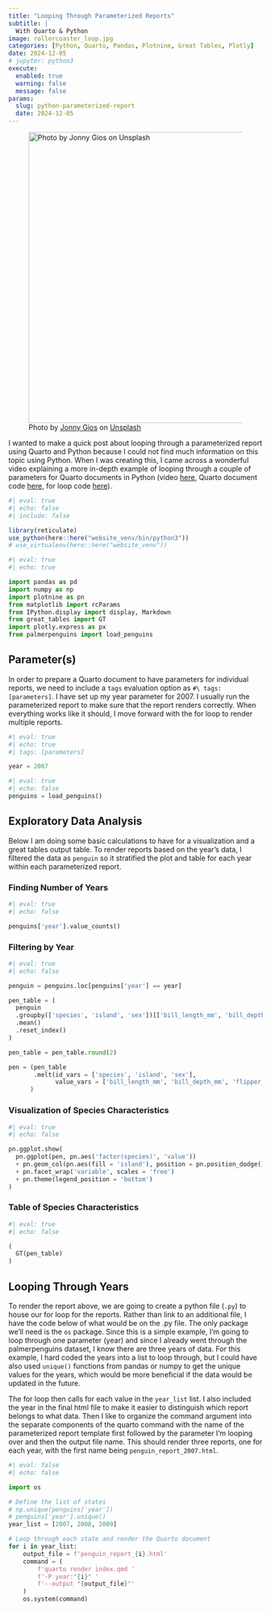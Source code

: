 ```yaml
---
title: "Looping Through Parameterized Reports" 
subtitle: |
  With Quarto & Python
image: rollercoaster_loop.jpg
categories: [Python, Quarto, Pandas, Plotnine, Great Tables, Plotly]
date: 2024-12-05
# jupyter: python3
execute:
  enabled: true
  warning: false
  message: false
params:
  slug: python-parameterized-report
  date: 2024-12-05
---
```


![Photo by [Jonny Gios](https://unsplash.com/@supergios?utm_content=creditCopyText&utm_medium=referral&utm_source=unsplash) on [Unsplash](https://unsplash.com/photos/green-and-brown-roller-coaster-under-blue-sky-during-daytime-M6sDLz3MCmE?utm_content=creditCopyText&utm_medium=referral&utm_source=unsplash)](rollercoaster_loop.jpg){fig-alt="An image of rollercoaster going through two loops." fig-align="left" width="6in"}

I wanted to make a quick post about looping through a parameterized report using Quarto and Python because I could not find much information on this topic using Python. When I was creating this, I came across a wonderful video explaining a more in-depth example of looping through a couple of parameters for Quarto documents in Python (video [here](https://www.youtube.com/watch?v=_kjs_u3Ctt4), Quarto document code [here](https://github.com/KeithGalli/quarto-crash-course/blob/parameterized-reports/parameterized-report.qmd), for loop code [here](https://github.com/KeithGalli/quarto-crash-course/blob/parameterized-reports/generate_all_reports.py)).

```r
#| eval: true
#| echo: false
#| include: false

library(reticulate)
use_python(here::here("website_venv/bin/python3"))
# use_virtualenv(here::here("website_venv"))
```

```python
#| eval: true
#| echo: true

import pandas as pd
import numpy as np
import plotnine as pn
from matplotlib import rcParams
from IPython.display import display, Markdown
from great_tables import GT
import plotly.express as px
from palmerpenguins import load_penguins
```

## Parameter(s)

In order to prepare a Quarto document to have parameters for individual reports, we need to include a `tags` evaluation option as `#\ tags: [parameters]`. I have set up my year parameter for 2007. I usually run the parameterized report to make sure that the report renders correctly. When everything works like it should, I move forward with the for loop to render multiple reports.

```python
#| eval: true
#| echo: true
#| tags: [parameters]

year = 2007
```

```python
#| eval: true
#| echo: false
penguins = load_penguins() 
```

## Exploratory Data Analysis

Below I am doing some basic calculations to have for a visualization and a great tables output table. To render reports based on the year's data, I filtered the data as `penguin` so it stratified the plot and table for each year within each parameterized report.

### Finding Number of Years

```python
#| eval: true
#| echo: false

penguins['year'].value_counts()
```

### Filtering by Year

```python
#| eval: true
#| echo: false

penguin = penguins.loc[penguins['year'] == year]

pen_table = (
  penguin
  .groupby(['species', 'island', 'sex'])[['bill_length_mm', 'bill_depth_mm', 'flipper_length_mm', 'body_mass_g']]
  .mean()
  .reset_index()
)

pen_table = pen_table.round(2)

pen = (pen_table
       .melt(id_vars = ['species', 'island', 'sex'],
             value_vars = ['bill_length_mm', 'bill_depth_mm', 'flipper_length_mm', 'body_mass_g'])
      )
```

### Visualization of Species Characteristics

```python
#| eval: true
#| echo: false

pn.ggplot.show(
  pn.ggplot(pen, pn.aes('factor(species)', 'value'))
  + pn.geom_col(pn.aes(fill = 'island'), position = pn.position_dodge())
  + pn.facet_wrap('variable', scales = 'free')
  + pn.theme(legend_position = 'bottom')
)
```

### Table of Species Characteristics

```python
#| eval: true
#| echo: false

(
  GT(pen_table)
)
```

## Looping Through Years

To render the report above, we are going to create a python file (`.py`) to house our for loop for the reports. Rather than link to an additional file, I have the code below of what would be on the .py file. The only package we'll need is the `os` package. Since this is a simple example, I'm going to loop through one parameter (year) and since I already went through the palmerpenguins dataset, I know there are three years of data. For this example, I hard coded the years into a list to loop through, but I could have also used `unique()` functions from pandas or numpy to get the unique values for the years, which would be more beneficial if the data would be updated in the future.

The for loop then calls for each value in the `year_list` list. I also included the year in the final html file to make it easier to distinguish which report belongs to what data. Then I like to organize the command argument into the separate components of the quarto command with the name of the parameterized report template first followed by the parameter I'm looping over and then the output file name. This should render three reports, one for each year, with the first name being `penguin_report_2007.html`.

```python
#| eval: false
#| echo: false

import os

# Define the list of states
# np.unique(penguins['year'])
# penguins['year'].unique()
year_list = [2007, 2008, 2009]

# Loop through each state and render the Quarto document
for i in year_list:
    output_file = f'penguin_report_{i}.html'
    command = (
        f'quarto render index.qmd '
        f'-P year:"{i}" '
        f'--output "{output_file}"'
    )
    os.system(command)
```